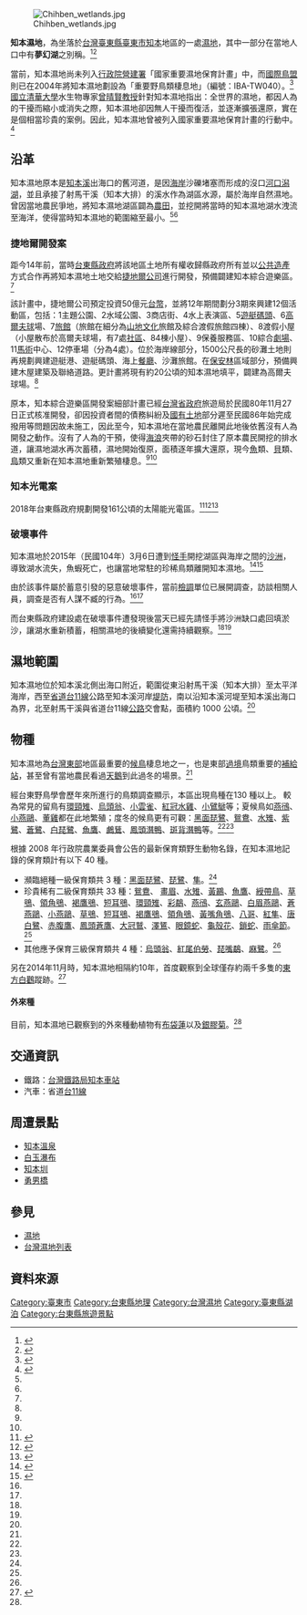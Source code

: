 {{Otheruses|夢幻湖|other=其它同名地名}}
{{coord|22.693983|N| 121.065167|E|display=title|scale:10000}}
[[File:Chihben_wetlands.jpg|thumb]]

'''知本濕地'''，為坐落於[[台灣|台灣]][[臺東縣|臺東縣]][[臺東市|臺東市]][[知本|知本]]地區的一處[[濕地|濕地]]，其中一部分在當地人口中有'''夢幻湖'''之別稱。<ref name="台灣濕地保護聯盟 台東野鳥協會 知本濕地">{{cite web |url=http://www.wetland.org.tw/about/hope/hope11/11-2.htm |title=台灣濕地保護聯盟 台東野鳥協會 知本濕地 |accessdate=2015-02-19 |archive-date=2016-02-23 |archive-url=https://web.archive.org/web/20160223010751/http://www.wetland.org.tw/about/hope/hope11/11-2.htm |dead-url=no }}</ref><ref>{{cite web |url=http://taitung.footprint.tw/scenics/scenic7.htm |title=台東旅遊足跡 夢幻湖 |accessdate=2015-02-19 |deadurl=yes |archiveurl=https://web.archive.org/web/20160305032057/http://taitung.footprint.tw/scenics/scenic7.htm |archivedate=2016-03-05 }}</ref>

當前，知本濕地尚未列入[[行政院|行政院]][[營建署|營建署]]「國家重要濕地保育計畫」中，而[[國際鳥盟|國際鳥盟]]則已在2004年將知本濕地劃設為「重要野鳥類棲息地」（編號：IBA-TW040）。<ref>{{cite web|title=BirdLife International TW040 Chihben Wetlands|url=http://www.birdlife.org/datazone/sitefactsheet.php?id=14308|accessdate=2004|archive-url=https://web.archive.org/web/20150218195119/http://www.birdlife.org/datazone/sitefactsheet.php?id=14308|archive-date=2015-02-18|dead-url=no}}</ref>[[國立清華大學|國立清華大學]]水生物專家[[曾晴賢|曾晴賢]][[教授|教授]]針對知本濕地指出：全世界的濕地，都因人為的干擾而縮小或消失之際，知本濕地卻因無人干擾而復活，並逐漸擴張還原，實在是個相當珍貴的案例。因此，知本濕地曾被列入國家重要濕地保育計畫的行動中。<ref name="台東縣政府 民國100年知本濕地資源調查計畫報告書">{{cite web|title=台東縣100年度國家重要濕地保育行動計畫──知本溼地資源調查計畫|url=https://wetland-tw.tcd.gov.tw/upload/file/20190610162338135.pdf|accessdate=|date=2011-02-22|format=PDF|archive-url=|archive-date=|dead-url=}}</ref>

== 沿革 ==
知本濕地原本是[[知本溪|知本溪]]出海口的舊河道，是因[[海岸|海岸]]沙礫堵塞而形成的沒口[[河口|河口]][[潟湖|潟湖]]，並且承接了射馬干溪（知本大排）的溪水作為湖區水源，屬於海岸自然濕地。曾因當地農民爭地，將知本濕地湖區闢為[[農田|農田]]，並挖開將當時的知本濕地湖水洩流至海洋，使得當時知本濕地的範圍縮至最小。<ref name="台東縣政府 民國100年知本濕地資源調查計畫報告書"/><ref name="台灣濕地保護聯盟 台東野鳥協會 知本濕地"/>

=== 捷地爾開發案 ===
距今14年前，當時[[台東縣政府|台東縣政府]]將該地區土地所有權收歸縣政府所有並以[[公共造產|公共造產]]方式合作再將知本濕地土地交給[[捷地爾公司|捷地爾公司]]進行開發，預備闢建知本綜合遊樂區。<ref name="台東縣政府 民國100年知本濕地資源調查計畫報告書"/>

該計畫中，捷地爾公司預定投資50億元[[台幣|台幣]]，並將12年期間劃分3期來興建12個活動區，包括：1主題公園、2水域公園、3商店街、4水上表演區、5[[遊艇|遊艇]][[碼頭|碼頭]]、6[[高爾夫球|高爾夫球]]場、7[[旅館|旅館]]（旅館在細分為[[山地文化|山地文化]]旅館及綜合渡假旅館四棟）、8渡假小屋（小屋散布於高爾夫球場，有7處[[社區|社區]]、84棟小屋）、9保養服務區、10綜合[[劇場|劇場]]、11[[馬術|馬術]]中心、12停車場（分為4處）。位於海岸線部分，1500公尺長的砂灘土地則再規劃興建遊艇港、遊艇碼頭、海上[[餐廳|餐廳]]、沙灘旅館。在[[保安林|保安林]]區域部分，預備興建木屋建築及聯絡道路。更計畫將現有約20公頃的知本濕地填平，闢建為高爾夫球場。<ref name="台東縣政府 民國100年知本濕地資源調查計畫報告書"/>

原本，知本綜合遊樂區開發案細部計畫已經[[台灣省政府|台灣省政府]]旅遊局於民國80年11月27日正式核准開發，卻因投資者間的債務糾紛及[[國有土地|國有土地]]部分遲至民國86年始完成撥用等問題因故未施工，因此至今，知本濕地在當地農民離開此地後依舊沒有人為開發之動作。沒有了人為的干預，使得[[海浪|海浪]]夾帶的砂石封住了原本農民開挖的排水道，讓濕地湖水再次蓄積，濕地開始復原，面積逐年擴大還原，現今[[魚|魚]]類、[[貝|貝]]類、[[鳥|鳥]]類又重新在知本濕地重新繁殖棲息。<ref name="台東縣政府 民國100年知本濕地資源調查計畫報告書"/><ref name="台灣濕地保護聯盟 台東野鳥協會 知本濕地"/>

=== 知本光電案 ===
2018年台東縣政府規劃開發161公頃的太陽能光電區。<ref name="投資高達數十億元 知本光電專區案決標出爐">{{cite web|url=https://news.ltn.com.tw/news/life/breakingnews/2384121|title=投資高達數十億元 知本光電專區案決標出爐|accessdate=2018-04-02|archive-date=2018-04-05|archive-url=https://web.archive.org/web/20180405042727/http://news.ltn.com.tw/news/life/breakingnews/2384121|dead-url=no}}</ref><ref name="台東將在知本開發161公頃太陽能園區，原住民部落以14票之差通過開發">{{cite web|url=https://www.thenewslens.com/article/115861|title=台東將在知本開發161公頃太陽能園區，原住民部落以14票之差通過開發|accessdate=2019-06-03|archive-date=2021-08-28|archive-url=https://web.archive.org/web/20210828082955/https://www.thenewslens.com/article/115861|dead-url=no}}</ref><ref name="知本濕地光電案》部落第一次投票就要提告！原住民的「諮商同意權」行使出了哪些問題？">{{cite web|url=https://www.storm.mg/article/1807380|title=知本濕地光電案》部落第一次投票就要提告！原住民的「諮商同意權」行使出了哪些問題？|accessdate=2019-10-14|archive-date=2019-10-14|archive-url=https://web.archive.org/web/20191014075546/https://www.storm.mg/article/1807380|dead-url=no}}</ref>

=== 破壞事件 ===
知本濕地於2015年（民國104年）3月6日遭到[[怪手|怪手]]開挖湖區與海岸之間的[[沙洲|沙洲]]，導致湖水流失，魚蝦死亡，也讓當地常駐的珍稀鳥類離開知本濕地。<ref name="中央通訊社 知本夢幻湖遭蓄意開挖 水枯鳥盡魚竭中央通訊社 ">{{cite web |url=http://www.cna.com.tw/news/asoc/201503060412-1.aspx |title=中央通訊社 知本夢幻湖遭蓄意開挖 水枯鳥盡魚竭中央通訊社 |accessdate=2015-03-06 |archive-date=2015-03-07 |archive-url=https://web.archive.org/web/20150307022344/http://www.cna.com.tw/news/asoc/201503060412-1.aspx |dead-url=no }}</ref><ref name="蕃薯藤新聞 溼地遭破壞 知本夢幻湖消失蕃薯藤新聞  ">{{cite web |url=http://n.yam.com/cna/society/20150306/20150306900543.html |title=蕃薯藤新聞 溼地遭破壞 知本夢幻湖消失蕃薯藤新聞  | accessdate=2015-03-06}}</ref>

由於該事件屬於蓄意引發的惡意破壞事件，當前[[檢調|檢調]]單位已展開調查，訪談相關人員，調查是否有人謀不臧的行為。<ref name="中央通訊社 知本夢幻湖遭蓄意開挖 水枯鳥盡魚竭中央通訊社 "/><ref name="蕃薯藤新聞 溼地遭破壞 知本夢幻湖消失蕃薯藤新聞  "/>

而台東縣政府建設處在破壞事件遭發現後當天已經先請怪手將沙洲缺口處回填淤沙，讓湖水重新積蓄，相關濕地的後續變化還需持續觀察。<ref name="中央通訊社 知本夢幻湖遭蓄意開挖 水枯鳥盡魚竭中央通訊社 "/><ref name="蕃薯藤新聞 溼地遭破壞 知本夢幻湖消失蕃薯藤新聞  "/>

== 濕地範圍 ==
知本濕地位於知本溪北側出海口附近，範圍從東沿射馬干溪（知本大排）至太平洋海岸，西至[[臺灣省道|省道]][[台11線|台11線]]公路至知本溪河岸[[堤防|堤防]]，南以沿知本溪河堤至知本溪出海口為界，北至射馬干溪與省道台11線[[公路|公路]]交會點，面積約 1000 公頃。<ref name="台東縣政府 民國100年知本濕地資源調查計畫報告書"/>

== 物種 ==
知本濕地為[[台灣東部|台灣東部]]地區最重要的[[候鳥|候鳥]]棲息地之一，也是東部[[過境|過境]]鳥類重要的[[補給站|補給站]]，甚至曾有當地農民看過[[天鵝|天鵝]]到此過冬的場景。<ref name="台東縣政府 民國100年知本濕地資源調查計畫報告書"/>

經台東野鳥學會歷年來所進行的鳥類調查顯示，本區出現鳥種在130 種以上。
較為常見的留鳥有[[環頸雉|環頸雉]]、[[烏頭翁|烏頭翁]]、[[小雲雀|小雲雀]]、[[紅冠水雞|紅冠水雞]]、[[小鷿鷈|小鷿鷈]]等；夏候鳥如[[燕鴴|燕鴴]]、[[小燕鷗|小燕鷗]]、[[董雞|董雞]]都在此地繁殖；度冬的候鳥更有可觀：[[黑面琵鷺|黑面琵鷺]]、[[鴛鴦|鴛鴦]]、[[水雉|水雉]]、[[紫鷺|紫鷺]]、[[蒼鷺|蒼鷺]]、[[白琵鷺|白琵鷺]]、[[魚鷹|魚鷹]]、[[鸕鶿|鸕鶿]]、[[鳳頭潛鴨|鳳頭潛鴨]]、[[斑背潛鴨|斑背潛鴨]]等。<ref name="台東縣政府 民國100年知本濕地資源調查計畫報告書"/><ref name="台灣濕地保護聯盟 台東野鳥協會 知本濕地"/>

根據 2008 年行政院農業委員會公告的最新保育類野生動物名錄，在知本濕地記錄的保育類計有以下 40 種。

* 瀕臨絕種一級保育類共 3 種：[[黑面琵鷺|黑面琵鷺]]、[[琵鷺|琵鷺]]、[[隼|隼]]。<ref name="台東縣政府 民國100年知本濕地資源調查計畫報告書"/>
* 珍貴稀有二級保育類共 33 種：[[鴛鴦|鴛鴦]]、 [[畫眉|畫眉]]、[[水雉|水雉]]、[[黃鸝|黃鸝]]、[[魚鷹|魚鷹]]、[[亞洲綬帶|綬帶鳥]]、[[草鴞|草鴞]]、[[領角鴞|領角鴞]]、[[褐鷹鴞|褐鷹鴞]]、[[短耳鴞|短耳鴞]]、[[環頸雉|環頸雉]]、[[彩鷸|彩鷸]]、[[燕鴴|燕鴴]]、[[玄燕鷗|玄燕鷗]]、[[白眉燕鷗|白眉燕鷗]]、[[蒼燕鷗|蒼燕鷗]]、[[小燕鷗|小燕鷗]]、[[草鴞|草鴞]]、[[短耳鴞|短耳鴞]]、[[褐鷹鴞|褐鷹鴞]]、[[領角鴞|領角鴞]]、[[黃嘴角鴞|黃嘴角鴞]]、[[八哥|八哥]]、[[紅隼|紅隼]]、[[唐白鷺|唐白鷺]]、[[赤腹鷹|赤腹鷹]]、[[鳳頭蒼鷹|鳳頭蒼鷹]]、[[大冠鷲|大冠鷲]]、[[澤鵟|澤鵟]]、[[眼鏡蛇|眼鏡蛇]]、[[龜殼花|龜殼花]]、[[鎖蛇|鎖蛇]]、[[雨傘節|雨傘節]]。<ref name="台東縣政府 民國100年知本濕地資源調查計畫報告書"/>
* 其他應予保育三級保育類共 4 種：[[烏頭翁|烏頭翁]]、[[紅尾伯勞|紅尾伯勞]]、[[琵嘴鷸|琵嘴鷸]]、[[麻鷺|麻鷺]]。<ref name="台東縣政府 民國100年知本濕地資源調查計畫報告書"/>

另在2014年11月時，知本濕地相隔約10年，首度觀察到全球僅存約兩千多隻的[[東方白鸛|東方白鸛]]蹤跡。<ref>{{cite web |url=https://tw.news.yahoo.com/%E5%8D%81%E5%B9%B4%E4%B8%8D%E8%A6%8B-%E6%9D%B1%E6%96%B9%E7%99%BD%E9%B8%9B%E7%8F%BE%E8%BA%AB%E7%9F%A5%E6%9C%AC-221150516.html |title=Yahoo新聞 十年不見 東方白鸛現身知本 |accessdate=2014-11-28 |deadurl=yes |archiveurl=https://web.archive.org/web/20141204040113/https://tw.news.yahoo.com/%E5%8D%81%E5%B9%B4%E4%B8%8D%E8%A6%8B-%E6%9D%B1%E6%96%B9%E7%99%BD%E9%B8%9B%E7%8F%BE%E8%BA%AB%E7%9F%A5%E6%9C%AC-221150516.html |archivedate=2014-12-04 }}</ref>

==== 外來種 ====
目前，知本濕地已觀察到的外來種動植物有[[布袋蓮|布袋蓮]]以及[[銀膠菊|銀膠菊]]。<ref name="台東縣政府 民國100年知本濕地資源調查計畫報告書"/>

== 交通資訊 ==
* 鐵路：[[台灣鐵路局|台灣鐵路局]][[知本車站|知本車站]]
* 汽車：省道[[台11線|台11線]]

== 周遭景點 ==
* [[知本溫泉|知本溫泉]]
* [[白玉瀑布|白玉瀑布]]
* [[知本圳|知本圳]]
* [[勇男橋|勇男橋]]

== 參見 ==
* [[濕地|濕地]]
* [[台灣濕地列表|台灣濕地列表]]

== 資料來源 ==
{{Reflist}}

[[Category:臺東市|Category:臺東市]]
[[Category:台東縣地理|Category:台東縣地理]]
[[Category:台灣濕地|Category:台灣濕地]]
[[Category:臺東縣湖泊|Category:臺東縣湖泊]]
[[Category:台東縣旅遊景點|Category:台東縣旅遊景點]]